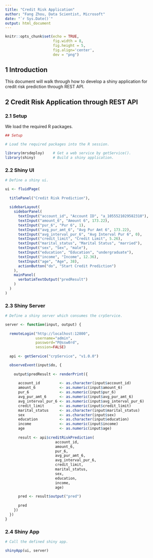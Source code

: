 ```yaml
---
title: "Credit Risk Application"
author: "Fang Zhou, Data Scientist, Microsoft"
date: "`r Sys.Date()`"
output: html_document
---
```


```r
knitr::opts_chunk$set(echo = TRUE,
                      fig.width = 8,
                      fig.height = 5,
                      fig.align='center',
                      dev = "png")
```

## 1 Introduction

This document will walk through how to develop a shiny application for credit risk prediction through REST API.

## 2 Credit Risk Application through REST API

### 2.1 Setup

We load the required R packages.

```r
## Setup

# Load the required packages into the R session.

library(mrsdeploy)    # Get a web service by getService().
library(shiny)        # Build a shiny application.
```

### 2.2 Shiny UI

```r
# Define a shiny ui.

ui <- fluidPage(
  
  titlePanel("Credit Risk Prediction"),
  
  sidebarLayout(
    sidebarPanel(
      textInput("account_id", "Account ID", "a_1055521029582310"),
      textInput("amount_6", "Amount 6", 173.22),
      textInput("pur_6", "Pur 6", 1),
      textInput("avg_pur_amt_6", "Avg Pur Amt 6", 173.22),
      textInput("avg_interval_pur_6", "Avg Interval Pur 6", 0),
      textInput("credit_limit", "Credit Limit", 5.26),
      textInput("marital_status", "Marital Status", "married"),
      textInput("sex", "Sex", "male"),
      textInput("education", "Education", "undergraduate"),
      textInput("income", "Income", 12.36),
      textInput("age", "Age", 38),
      actionButton("do", "Start Credit Prediction")
    ),
    mainPanel(
      verbatimTextOutput("predResult")
    )
  )
)
```

### 2.3 Shiny Server

```r
# Define a shiny server which consumes the crpService.

server <- function(input, output) {
  
  remoteLogin("http://localhost:12800", 
              username="admin", 
              password="P@ssw0rd",
              session=FALSE)
  
  api <- getService("crpService", "v1.0.0")

  observeEvent(input$do, {
    
    output$predResult <- renderPrint({
      
      account_id         <- as.character(input$account_id)
      amount_6           <- as.numeric(input$amount_6)
      pur_6              <- as.numeric(input$pur_6)
      avg_pur_amt_6      <- as.numeric(input$avg_pur_amt_6)
      avg_interval_pur_6 <- as.numeric(input$avg_interval_pur_6)
      credit_limit       <- as.numeric(input$credit_limit)
      marital_status     <- as.character(input$marital_status)
      sex                <- as.character(input$sex)
      education          <- as.character(input$education)
      income             <- as.numeric(input$income)
      age                <- as.numeric(input$age)
    
      result <- api$creditRiskPrediction(
                       account_id,
                       amount_6,
                       pur_6,
                       avg_pur_amt_6,
                       avg_interval_pur_6,
                       credit_limit,
                       marital_status,
                       sex,
                       education,
                       income,
                       age)
      
      pred <- result$output("pred")
      
      pred
    })
  })
}
```

### 2.4 Shiny App

```r
# Call the defined shiny app.

shinyApp(ui, server)
```

